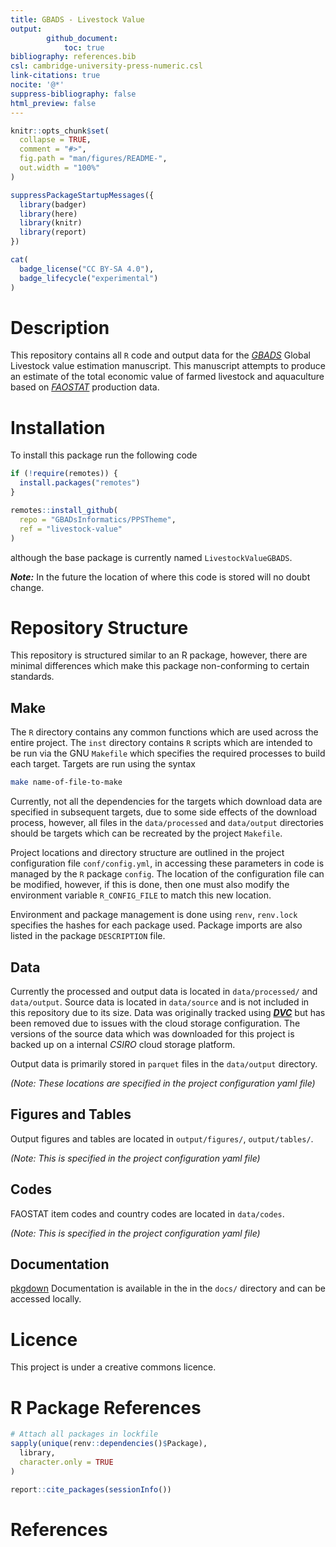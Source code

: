 ```yaml
---
title: GBADS - Livestock Value 
output: 
        github_document:
            toc: true 
bibliography: references.bib
csl: cambridge-university-press-numeric.csl
link-citations: true
nocite: '@*'
suppress-bibliography: false
html_preview: false
---
```


<!-- README.md is generated from README.Rmd. Please edit that file -->

```r
knitr::opts_chunk$set(
  collapse = TRUE,
  comment = "#>",
  fig.path = "man/figures/README-",
  out.width = "100%"
)
```

```r
suppressPackageStartupMessages({
  library(badger)
  library(here)
  library(knitr)
  library(report)
})
``` 

```r
cat(
  badge_license("CC BY-SA 4.0"),
  badge_lifecycle("experimental")
)
```



# Description
 
This repository contains all `R` code and output data for the
[*GBADS*](https://animalhealthmetrics.org/) Global Livestock value estimation
manuscript. This manuscript attempts to produce an estimate of the total
economic value of farmed livestock and aquaculture based on
[*FAOSTAT*](https://www.fao.org/faostat/en/) production data.
 

# Installation 

To install this package run the following code 

```r

if (!require(remotes)) {
  install.packages("remotes")
}

remotes::install_github(
  repo = "GBADsInformatics/PPSTheme",
  ref = "livestock-value"
)
```
although the base package is currently named `LivestockValueGBADS`.


***Note:*** In the future the location of where this code is stored will no 
doubt change. 

 
# Repository Structure 

This repository is structured similar to an R package, however, there are
minimal differences which make this package non-conforming to certain standards.

## Make

The `R` directory contains any common functions which are used across the entire
project. The `inst` directory contains `R` scripts which are intended to be run
via the GNU `Makefile` which specifies the required processes to build each
target. Targets are run using the syntax

```bash
make name-of-file-to-make
```

Currently, not all the dependencies for the targets which download data are
specified in subsequent targets, due to some side effects of the download
process,  however, all files in the `data/processed` and `data/output`
directories should be targets which can be recreated by the project  `Makefile`. 


Project locations and directory structure are outlined in the project
configuration file `conf/config.yml`, in accessing these parameters in code is
managed by the `R` package `config`. The location of the configuration file can
be modified, however, if this is done, then one must also modify the environment
variable `R_CONFIG_FILE` to match this new location.
 
Environment and package management is done using `renv`, `renv.lock` specifies
the hashes for each package used.  Package imports are also listed in the
package `DESCRIPTION` file.

## Data 


Currently the processed and output data is located in `data/processed/` and
`data/output`. Source data is located in `data/source` and is not included in
this repository due to its size. Data was originally tracked using
[***DVC***](https://dvc.org/) but has been removed due to issues with the cloud
storage configuration. The versions of the source data which was downloaded for
this project is backed up on a internal *CSIRO* cloud storage platform.


Output data is primarily stored in `parquet` files in the `data/output` directory.

*(Note: These locations are specified in the project configuration yaml file)*

## Figures and Tables 

Output figures and tables are located in `output/figures/`, `output/tables/`. 

*(Note: This is specified in the project configuration yaml file)*

## Codes 

FAOSTAT item codes and country codes are located in `data/codes`. 

*(Note: This is specified in the project configuration yaml file)*

##  Documentation

[pkgdown](https://pkgdown.r-lib.org/) Documentation is available in the in the
`docs/` directory and can be accessed locally.
 
 
# Licence 
 
This project is under a creative commons licence.


# R Package References

```r
# Attach all packages in lockfile
sapply(unique(renv::dependencies()$Package),
  library,
  character.only = TRUE
)
```


```r
report::cite_packages(sessionInfo())
```

# References
